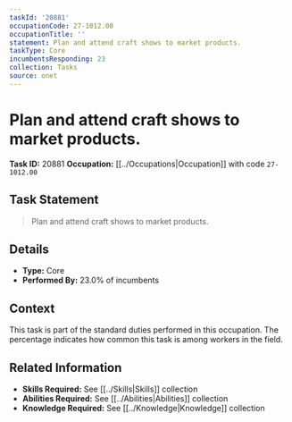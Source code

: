 ```yaml
---
taskId: '20881'
occupationCode: 27-1012.00
occupationTitle: ''
statement: Plan and attend craft shows to market products.
taskType: Core
incumbentsResponding: 23
collection: Tasks
source: onet
---
```

# Plan and attend craft shows to market products.

**Task ID:** 20881
**Occupation:** [[../Occupations|Occupation]] with code `27-1012.00`

## Task Statement

> Plan and attend craft shows to market products.

## Details

- **Type:** Core
- **Performed By:** 23.0% of incumbents

## Context

This task is part of the standard duties performed in this occupation. The percentage indicates how common this task is among workers in the field.

## Related Information

- **Skills Required:** See [[../Skills|Skills]] collection
- **Abilities Required:** See [[../Abilities|Abilities]] collection
- **Knowledge Required:** See [[../Knowledge|Knowledge]] collection
